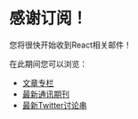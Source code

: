 # 感谢订阅！


<SignupConfirmationCall />

您将很快开始收到React相关邮件！

在此期间您可以浏览：

- [文章专栏](/articles)
- [最新通讯期刊](/newsletter)
- [最新Twitter讨论串](https://slo.im/thread)